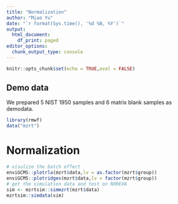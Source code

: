 ```yaml
---
title: "Normalization"
author: "Miao Yu"
date: "`r format(Sys.time(), '%d %B, %Y')`"
output:
  html_document:
    df_print: paged
editor_options: 
  chunk_output_type: console
---
```


```r
knitr::opts_chunk$set(echo = TRUE,eval = FALSE)
```

## Demo data

We prepared 5 NIST 1950 samples and 6 matrix blank samples as demodata.

```r
library(rmwf)
data("mzrt")
```

# Normalization

```r
# visulize the batch effect
enviGCMS::plotrla(mzrt$data,lv = as.factor(mzrt$group))
enviGCMS::plotridges(mzrt$data,lv = factor(mzrt$group))
# get the simulation data and test on NOREVA
sim <- mzrtsim::simmzrt(mzrt$data)
mzrtsim::simdata(sim)
```
